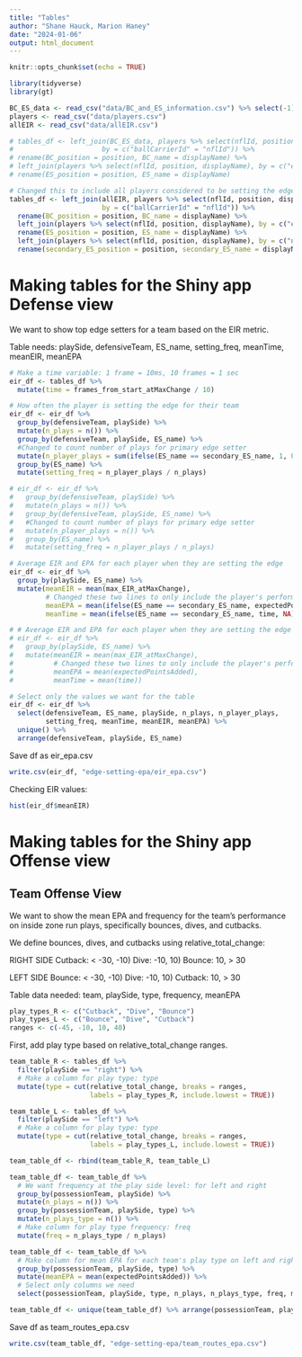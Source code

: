 ```yaml
---
title: "Tables"
author: "Shane Hauck, Marion Haney"
date: "2024-01-06"
output: html_document
---
```


```r
knitr::opts_chunk$set(echo = TRUE)
```


```r
library(tidyverse)
library(gt)
```

```r
BC_ES_data <- read_csv("data/BC_and_ES_information.csv") %>% select(-1)
players <- read_csv("data/players.csv")
allEIR <- read_csv("data/allEIR.csv")

# tables_df <- left_join(BC_ES_data, players %>% select(nflId, position, displayName),
#                      by = c("ballCarrierId" = "nflId")) %>%
# rename(BC_position = position, BC_name = displayName) %>%
# left_join(players %>% select(nflId, position, displayName), by = c("edgeSetterId_atMaxChange" = "nflId")) %>%
# rename(ES_position = position, ES_name = displayName)

# Changed this to include all players considered to be setting the edge not just the player with highest rating
tables_df <- left_join(allEIR, players %>% select(nflId, position, displayName), 
                       by = c("ballCarrierId" = "nflId")) %>%
  rename(BC_position = position, BC_name = displayName) %>%
  left_join(players %>% select(nflId, position, displayName), by = c("edgeSetterId_atMaxChange" = "nflId")) %>%
  rename(ES_position = position, ES_name = displayName) %>%
  left_join(players %>% select(nflId, position, displayName), by = c("nflId")) %>%
  rename(secondary_ES_position = position, secondary_ES_name = displayName)
```

# Making tables for the Shiny app Defense view

We want to show top edge setters for a team based on the EIR metric.

Table needs:
playSide, defensiveTeam, ES_name, setting_freq, meanTime, meanEIR, meanEPA

```r
# Make a time variable: 1 frame = 10ms, 10 frames = 1 sec
eir_df <- tables_df %>%
  mutate(time = frames_from_start_atMaxChange / 10)

# How often the player is setting the edge for their team
eir_df <- eir_df %>%
  group_by(defensiveTeam, playSide) %>%
  mutate(n_plays = n()) %>%
  group_by(defensiveTeam, playSide, ES_name) %>%
  #Changed to count number of plays for primary edge setter
  mutate(n_player_plays = sum(ifelse(ES_name == secondary_ES_name, 1, 0))) %>% 
  group_by(ES_name) %>%
  mutate(setting_freq = n_player_plays / n_plays)

# eir_df <- eir_df %>%
#   group_by(defensiveTeam, playSide) %>%
#   mutate(n_plays = n()) %>%
#   group_by(defensiveTeam, playSide, ES_name) %>%
#   #Changed to count number of plays for primary edge setter
#   mutate(n_player_plays = n()) %>% 
#   group_by(ES_name) %>%
#   mutate(setting_freq = n_player_plays / n_plays)

# Average EIR and EPA for each player when they are setting the edge
eir_df <- eir_df %>%
  group_by(playSide, ES_name) %>%
  mutate(meanEIR = mean(max_EIR_atMaxChange), 
         # Changed these two lines to only include the player's performance when they are primary edge setter
         meanEPA = mean(ifelse(ES_name == secondary_ES_name, expectedPointsAdded, NA), na.rm = T),  
         meanTime = mean(ifelse(ES_name == secondary_ES_name, time, NA), na.rm = T))

# # Average EIR and EPA for each player when they are setting the edge
# eir_df <- eir_df %>%
#   group_by(playSide, ES_name) %>%
#   mutate(meanEIR = mean(max_EIR_atMaxChange), 
#          # Changed these two lines to only include the player's performance when they are primary edge setter
#          meanEPA = mean(expectedPointsAdded),  
#          meanTime = mean(time))

# Select only the values we want for the table
eir_df <- eir_df %>%
  select(defensiveTeam, ES_name, playSide, n_plays, n_player_plays,
         setting_freq, meanTime, meanEIR, meanEPA) %>%
  unique() %>%
  arrange(defensiveTeam, playSide, ES_name)
```


Save df as eir_epa.csv
```r
write.csv(eir_df, "edge-setting-epa/eir_epa.csv")
```


Checking EIR values:
```r
hist(eir_df$meanEIR)
```


# Making tables for the Shiny app Offense view

## Team Offense View

We want to show the mean EPA and frequency for the team's performance on 
inside zone run plays, specifically bounces, dives, and cutbacks.

We define bounces, dives, and cutbacks using relative_total_change:

RIGHT SIDE
Cutback: < -30, -10)
Dive: -10, 10)
Bounce: 10, > 30

LEFT SIDE
Bounce: < -30, -10)
Dive: -10, 10)
Cutback: 10, > 30

Table data needed: team, playSide, type, frequency, meanEPA

```r
play_types_R <- c("Cutback", "Dive", "Bounce")
play_types_L <- c("Bounce", "Dive", "Cutback")
ranges <- c(-45, -10, 10, 40)
```

First, add play type based on relative_total_change ranges.

```r
team_table_R <- tables_df %>%
  filter(playSide == "right") %>%
  # Make a column for play type: type
  mutate(type = cut(relative_total_change, breaks = ranges, 
                    labels = play_types_R, include.lowest = TRUE))

team_table_L <- tables_df %>%
  filter(playSide == "left") %>%
  # Make a column for play type: type
  mutate(type = cut(relative_total_change, breaks = ranges, 
                    labels = play_types_L, include.lowest = TRUE))

team_table_df <- rbind(team_table_R, team_table_L)
```

```r
team_table_df <- team_table_df %>%
  # We want frequency at the play side level: for left and right
  group_by(possessionTeam, playSide) %>%
  mutate(n_plays = n()) %>%
  group_by(possessionTeam, playSide, type) %>%
  mutate(n_plays_type = n()) %>%
  # Make column for play type frequency: freq
  mutate(freq = n_plays_type / n_plays)

team_table_df <- team_table_df %>%
  # Make column for mean EPA for each team's play type on left and right
  group_by(possessionTeam, playSide, type) %>%
  mutate(meanEPA = mean(expectedPointsAdded)) %>%
  # Select only columns we need
  select(possessionTeam, playSide, type, n_plays, n_plays_type, freq, meanEPA)

team_table_df <- unique(team_table_df) %>% arrange(possessionTeam, playSide, type)
```

Save df as team_routes_epa.csv
```r
write.csv(team_table_df, "edge-setting-epa/team_routes_epa.csv")
```


<!-- ## Player Offense View -->

<!-- We want to show "players to watch", i.e. the offense team's runningbacks  -->
<!-- and how effective they are for different routes on inside zone run plays. -->

<!-- Table data needed: team, BC_name, playSide, type, meanEPA, most_common_route -->

<!-- ```{r} -->
<!-- player_table_df <- tables_df %>% -->
<!--   # Make a column for play type: type -->
<!--   mutate(type = cut(relative_total_change, breaks = ranges,  -->
<!--                     labels = play_types, include.lowest = TRUE)) %>% -->
<!--   group_by(BC_name, playSide) %>% -->
<!--   # Make a column for player play type frequency for each side -->
<!--   mutate(n_plays = n()) %>% -->
<!--   group_by(BC_name, playSide, type) %>% -->
<!--   mutate(n_plays_type = n()) %>% -->
<!--   mutate(freq = n_plays_type / n_plays) -->

<!-- player_table_df <- player_table_df %>% -->
<!--   # Make column for mean EPA for each team's play type on left and right -->
<!--   group_by(BC_name, type, playSide) %>% -->
<!--   mutate(meanEPA = mean(expectedPointsAdded)) %>% -->
<!--   # Select only columns we need -->
<!--   select(possessionTeam, BC_name, BC_position, playSide, type,  -->
<!--          n_plays, n_plays_type, freq, meanEPA) -->

<!-- player_table_df <- unique(player_table_df) %>% arrange(possessionTeam, BC_name,  -->
<!--                                                        playSide, type) -->
<!-- ``` -->

<!-- Save df as player_routes_epa.csv -->
<!-- ```{r} -->
<!-- write.csv(player_table_df, "edge-setting-epa/player_routes_epa.csv") -->
<!-- ``` -->

